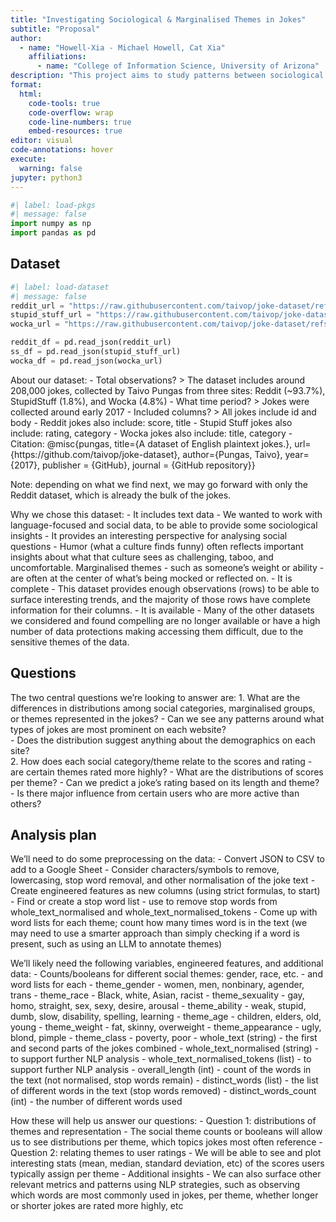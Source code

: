 ```yaml
---
title: "Investigating Sociological & Marginalised Themes in Jokes"
subtitle: "Proposal"
author: 
  - name: "Howell-Xia - Michael Howell, Cat Xia"
    affiliations:
      - name: "College of Information Science, University of Arizona"
description: "This project aims to study patterns between sociological categories (gender, race, ability, etc) and humor in jokes collected from three websites (primarily Reddit) around 2017.  We are specifically interested in identifying patterns around which marginalised groups and themes are represented in the jokes, as well as how those themes relate to the ratings users assign to each joke."
format:
  html:
    code-tools: true
    code-overflow: wrap
    code-line-numbers: true
    embed-resources: true
editor: visual
code-annotations: hover
execute:
  warning: false
jupyter: python3
---
```


```python
#| label: load-pkgs
#| message: false
import numpy as np
import pandas as pd
```

## Dataset

```python
#| label: load-dataset
#| message: false
reddit_url = "https://raw.githubusercontent.com/taivop/joke-dataset/refs/heads/master/reddit_jokes.json"
stupid_stuff_url = "https://raw.githubusercontent.com/taivop/joke-dataset/refs/heads/master/stupidstuff.json"
wocka_url = "https://raw.githubusercontent.com/taivop/joke-dataset/refs/heads/master/wocka.json"

reddit_df = pd.read_json(reddit_url)
ss_df = pd.read_json(stupid_stuff_url)
wocka_df = pd.read_json(wocka_url)
```

About our dataset:
- Total observations? > The dataset includes around 208,000 jokes, collected by Taivo Pungas from three sites: Reddit (~93.7%), StupidStuff (1.8%), and Wocka (4.8%)
- What time period? > Jokes were collected around early 2017
- Included columns? > All jokes include id and body
  - Reddit jokes also include: score, title
  - Stupid Stuff jokes also include: rating, category
  - Wocka jokes also include: title, category
- Citation: @misc{pungas,
        title={A dataset of English plaintext jokes.},
        url={https://github.com/taivop/joke-dataset},
        author={Pungas, Taivo},
        year={2017},
        publisher = {GitHub},
        journal = {GitHub repository}}

Note: depending on what we find next, we may go forward with only the Reddit dataset, which is already the bulk of the jokes.

Why we chose this dataset:
- It includes text data
  - We wanted to work with language-focused and social data, to be able to provide some sociological insights
- It provides an interesting perspective for analysing social questions
  - Humor (what a culture finds funny) often reflects important insights about what that culture sees as challenging, taboo, and uncomfortable.  Marginalised themes - such as someone's weight or ability - are often at the center of what's being mocked or reflected on.
- It is complete
  - This dataset provides enough observations (rows) to be able to surface interesting trends, and the majority of those rows have complete information for their columns.
- It is available
  - Many of the other datasets we considered and found compelling are no longer available or have a high number of data protections making accessing them difficult, due to the sensitive themes of the data.


## Questions

The two central questions we're looking to answer are:
1. What are the differences in distributions among social categories, marginalised groups, or themes represented in the jokes?
  - Can we see any patterns around what types of jokes are most prominent on each website?  
  - Does the distribution suggest anything about the demographics on each site?  
2. How does each social category/theme relate to the scores and rating - are certain themes rated more highly?
  - What are the distributions of scores per theme?
  - Can we predict a joke’s rating based on its length and theme?
  - Is there major influence from certain users who are more active than others?


## Analysis plan

We'll need to do some preprocessing on the data:
- Convert JSON to CSV to add to a Google Sheet
- Consider characters/symbols to remove, lowercasing, stop word removal, and other normalisation of the joke text
- Create engineered features as new columns (using strict formulas, to start)
  - Find or create a stop word list - use to remove stop words from whole_text_normalised and whole_text_normalised_tokens
  - Come up with word lists for each theme; count how many times word is in the text (we may need to use a smarter approach than simply checking if a word is present, such as using an LLM to annotate themes)

We'll likely need the following variables, engineered features, and additional data:
- Counts/booleans for different social themes: gender, race, etc. - and word lists for each
  - theme_gender - women, men, nonbinary, agender, trans
  - theme_race - Black, white, Asian, racist
  - theme_sexuality - gay, homo, straight, sex, sexy, desire, arousal
  - theme_ability - weak, stupid, dumb, slow, disability, spelling, learning
  - theme_age - children, elders, old, young
  - theme_weight - fat, skinny, overweight
  - theme_appearance - ugly, blond, pimple
  - theme_class - poverty, poor
- whole_text (string) - the first and second parts of the jokes combined
- whole_text_normalised (string) - to support further NLP analysis
- whole_text_normalised_tokens (list) - to support further NLP analysis
- overall_length (int) - count of the words in the text (not normalised, stop words remain)
- distinct_words (list) - the list of different words in the text (stop words removed)
- distinct_words_count (int) - the number of different words used

How these will help us answer our questions:
- Question 1: distributions of themes and representation
  - The social theme counts or booleans will allow us to see distributions per theme, which topics jokes most often reference
- Question 2: relating themes to user ratings
  - We will be able to see and plot interesting stats (mean, median, standard deviation, etc) of the scores users typically assign per theme
- Additional insights
  - We can also surface other relevant metrics and patterns using NLP strategies, such as observing which words are most commonly used in jokes, per theme, whether longer or shorter jokes are rated more highly, etc